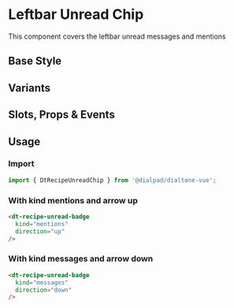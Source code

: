 
# Leftbar Unread Chip

<Subtitle>
  This component covers the leftbar unread messages and mentions
</Subtitle>

## Base Style

<Canvas>
  <Story id="recipes-leftbar-unread-chip--default" />
</Canvas>

## Variants

<Canvas>
  <Story id="recipes-leftbar-unread-chip--variants" />
</Canvas>

## Slots, Props & Events

<ArgsTable story={PRIMARY_STORY} />

## Usage

### Import

```jsx
import { DtRecipeUnreadChip } from '@dialpad/dialtone-vue';
```

### With kind mentions and arrow up

```html
<dt-recipe-unread-badge
  kind="mentions"
  direction="up"
/>
```

### With kind messages and arrow down

```html
<dt-recipe-unread-badge
  kind="messages"
  direction="down"
/>
```
